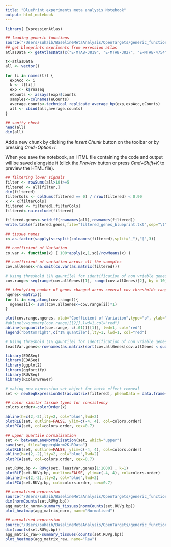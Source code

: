 ```yaml
---
title: "BluePrint experiments meta analysis Notebook"
output: html_notebook
---
```




```r
library( ExpressionAtlas)

## loading generic functions 
source("/Users/suhaib/BaselineMetaAnalysis/OpenTargets/generic_functions.R")
## get blueprints expriments from exression atlas
atlasData <- getAtlasData(c("E-MTAB-3819", "E-MTAB-3827", "E-MTAB-4754"))

t<-atlasData
all <- vector()

for (i in names(t)) {
  expAcc <- i
  k <- t[[i]]
  exp <- k$rnaseq
  eCounts <- assays(exp)$counts
  samples<-colnames(eCounts)
  average.counts<-technical_replicate_average_bp(exp,expAcc,eCounts)
  all <- cbind(all,average.counts)
}

## sanity check 
head(all)
dim(all)
```

Add a new chunk by clicking the *Insert Chunk* button on the toolbar or by pressing *Cmd+Option+I*.

When you save the notebook, an HTML file containing the code and output will be saved alongside it (click the *Preview* button or press *Cmd+Shift+K* to preview the HTML file).

```r
## filtering lower signals
filter <- rowSums(all>10)>=5
filtered <- all[filter,]
dim(filtered)
filterCols <- colSums(filtered == 0) / nrow(filtered) < 0.90
x <- x[filterCols]
filtered <- filtered[,filterCols]
filtered<-na.exclude(filtered)

filtered.genes<-setdiff(rownames(all),rownames(filtered))
write.table(filtered.genes,file="filtered_genes_blueprint.txt",sep="\t",col.names='NA')
```

```r
## tissue names
x<-as.factor(sapply(strsplit(colnames(filtered),split="_"),"[",3))

## coefficient of Variation
co.var <- function(x) ( 100*apply(x,1,sd)/rowMeans(x) ) 

## coefficient of variation across all the sammples
cov.allGenes<-na.omit(co.var(as.matrix(filtered)))

# Using threshold (1% qauntile) for identification of non vriable genes that has least cov.
cov.range<-seq(range(cov.allGenes)[1], range(cov.allGenes)[2], by = 10)

## identyfing number of genes changed acros several cov thresholds range
ngenes<-matrix()
for (i in seq_along(cov.range)){
  ngenes[i]<- sum((cov.allGenes<=cov.range[i])*1)
}

plot(cov.range,ngenes, xlab="Coefficient of Variation",type="b", ylab="Number of genes",pch=16,col="blue",main="")
#abline(v=summary(cov.range)[[2]],lwd=1,col="red")
abline(v=quantile(cov.range, c(.01))[[1]], lwd=1, col="red")
legend("bottomright",c("1% quantile"),lty=1, lwd=1, col="red")

# Using threshold (1% qauntile) for identification of non vriable genes that has least cov.
leastVar.genes<-rownames(as.matrix(sort(cov.allGenes[cov.allGenes < quantile(cov.range, c(.1))[[1]]])))

```

```r

library(EDASeq)
library(EDASeq)
library(ggplot2)
library(ggfortify)
library(RUVSeq)
library(RColorBrewer)

# making new expression set object for batch effect removal
set <- newSeqExpressionSet(as.matrix(filtered), phenoData = data.frame(x, row.names=colnames(filtered)))

## color similar tissue types for consistency 
colors.order<-colorOrder(x)

abline(h=c(2,-2),lty=2, col="blue",lwd=2)
plotRLE(set, outline=FALSE, ylim=c(-4, 4), col=colors.order)
plotPCA(set, col=colors.order, cex=0.7)
```


```r
## upper quartile normalisation
set <- betweenLaneNormalization(set, which="upper")
save(set, file="upperqNorm2K.RData")
plotRLE(set, outline=FALSE, ylim=c(-4, 4), col=colors.order)
abline(h=c(2,-2),lty=2, col="blue",lwd=2)
plotPCA(set, col=colors.order, cex=0.7)
```

```r

set.RUVg.bp <- RUVg(set, leastVar.genes[1:1000] , k=1)
plotRLE(set.RUVg.bp, outline=FALSE, ylim=c(-4, 4), col=colors.order)
abline(h=c(2,-2),lty=2, col="blue",lwd=2)
plotPCA(set.RUVg.bp, col=colors.order, cex=0.7)

```



```r
## normalised expression
source("/Users/suhaib/BaselineMetaAnalysis/OpenTargets/generic_functions.R")
dim(normCounts(set.RUVg.bp))
agg_matrix_norm<-summary_tissues(normCounts(set.RUVg.bp))
plot_heatmap(agg_matrix_norm, name="Normalised")
```


```r
## normalised expression
source("/Users/suhaib/BaselineMetaAnalysis/OpenTargets/generic_functions.R")
dim(counts(set.RUVg.bp))
agg_matrix_raw<-summary_tissues(counts(set.RUVg.bp))
plot_heatmap(agg_matrix_raw, name="Raw")
```

